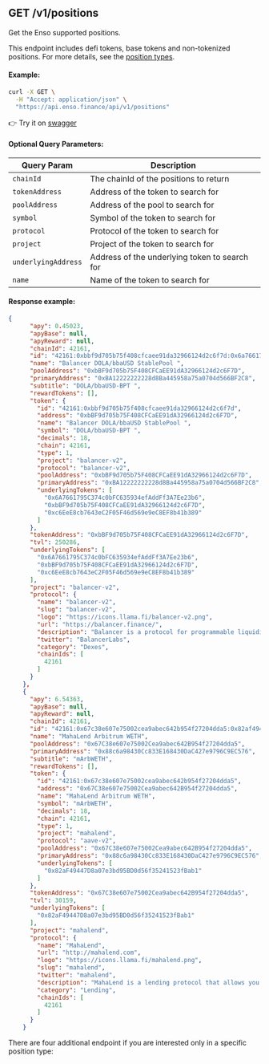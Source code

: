 ## GET /v1/positions

Get the Enso supported positions.

This endpoint includes defi tokens, base tokens and non-tokenized positions.
For more details, see the [position types](/concepts).

#### Example:

```bash copy
curl -X GET \
  -H "Accept: application/json" \
  "https://api.enso.finance/api/v1/positions"
```

👉 Try it on [swagger](https://api.enso.finance/api#/metadata/PositionsController_positions)

#### Optional Query Parameters:

| Query Param         | Description                                   |
| ------------------- | --------------------------------------------- |
| `chainId`           | The chainId of the positions to return        |
| `tokenAddress`      | Address of the token to search for            |
| `poolAddress`       | Address of the pool to search for             |
| `symbol`            | Symbol of the token to search for             |
| `protocol`          | Protocol of the token to search for           |
| `project`           | Project of the token to search for            |
| `underlyingAddress` | Address of the underlying token to search for |
| `name`              | Name of the token to search for               |

#### Response example:

```json
{
      "apy": 0.45023,
      "apyBase": null,
      "apyReward": null,
      "chainId": 42161,
      "id": "42161:0xbbf9d705b75f408cfcaee91da32966124d2c6f7d:0x6a7661795c374c0bfc635934efaddff3a7ee23b6_0xbbf9d705b75f408cfcaee91da32966124d2c6f7d_0xc6eee8cb7643ec2f05f46d569e9ec8ef8b41b389",
      "name": "Balancer DOLA/bbaUSD StablePool ",
      "poolAddress": "0xbBF9d705b75F408CFCaEE91dA32966124d2c6F7D",
      "primaryAddress": "0xBA12222222228d8Ba445958a75a0704d566BF2C8",
      "subtitle": "DOLA/bbaUSD-BPT ",
      "rewardTokens": [],
      "token": {
        "id": "42161:0xbbf9d705b75f408cfcaee91da32966124d2c6f7d",
        "address": "0xbBF9d705b75F408CFCaEE91dA32966124d2c6F7D",
        "name": "Balancer DOLA/bbaUSD StablePool ",
        "symbol": "DOLA/bbaUSD-BPT ",
        "decimals": 18,
        "chain": 42161,
        "type": 1,
        "project": "balancer-v2",
        "protocol": "balancer-v2",
        "poolAddress": "0xbBF9d705b75F408CFCaEE91dA32966124d2c6F7D",
        "primaryAddress": "0xBA12222222228d8Ba445958a75a0704d566BF2C8",
        "underlyingTokens": [
          "0x6A7661795C374c0bFC635934efAddFf3A7Ee23b6",
          "0xbBF9d705b75F408CFCaEE91dA32966124d2c6F7D",
          "0xc6EeE8cb7643eC2F05F46d569e9eC8EF8b41b389"
        ]
      },
      "tokenAddress": "0xbBF9d705b75F408CFCaEE91dA32966124d2c6F7D",
      "tvl": 250286,
      "underlyingTokens": [
        "0x6A7661795C374c0bFC635934efAddFf3A7Ee23b6",
        "0xbBF9d705b75F408CFCaEE91dA32966124d2c6F7D",
        "0xc6EeE8cb7643eC2F05F46d569e9eC8EF8b41b389"
      ],
      "project": "balancer-v2",
      "protocol": {
        "name": "balancer-v2",
        "slug": "balancer-v2",
        "logo": "https://icons.llama.fi/balancer-v2.png",
        "url": "https://balancer.finance/",
        "description": "Balancer is a protocol for programmable liquidity.",
        "twitter": "BalancerLabs",
        "category": "Dexes",
        "chainIds": [
          42161
        ]
      }
    },
    {
      "apy": 6.54363,
      "apyBase": null,
      "apyReward": null,
      "chainId": 42161,
      "id": "42161:0x67c38e607e75002cea9abec642b954f27204dda5:0x82af49447d8a07e3bd95bd0d56f35241523fbab1",
      "name": "MahaLend Arbitrum WETH",
      "poolAddress": "0x67C38e607e75002Cea9abec642B954f27204dda5",
      "primaryAddress": "0x88c6a98430Cc833E168430DaC427e9796C9EC576",
      "subtitle": "mArbWETH",
      "rewardTokens": [],
      "token": {
        "id": "42161:0x67c38e607e75002cea9abec642b954f27204dda5",
        "address": "0x67C38e607e75002Cea9abec642B954f27204dda5",
        "name": "MahaLend Arbitrum WETH",
        "symbol": "mArbWETH",
        "decimals": 18,
        "chain": 42161,
        "type": 1,
        "project": "mahalend",
        "protocol": "aave-v2",
        "poolAddress": "0x67C38e607e75002Cea9abec642B954f27204dda5",
        "primaryAddress": "0x88c6a98430Cc833E168430DaC427e9796C9EC576",
        "underlyingTokens": [
          "0x82aF49447D8a07e3bd95BD0d56f35241523fBab1"
        ]
      },
      "tokenAddress": "0x67C38e607e75002Cea9abec642B954f27204dda5",
      "tvl": 30159,
      "underlyingTokens": [
        "0x82aF49447D8a07e3bd95BD0d56f35241523fBab1"
      ],
      "project": "mahalend",
      "protocol": {
        "name": "MahaLend",
        "url": "http://mahalend.com",
        "logo": "https://icons.llama.fi/mahalend.png",
        "slug": "mahalend",
        "twitter": "mahalend",
        "description": "MahaLend is a lending protocol that allows you to leverage DeFi yields with ARTH.",
        "category": "Lending",
        "chainIds": [
          42161
        ]
      }
    }
```

There are four additional endpoint if you are interested only in a specific position type:
